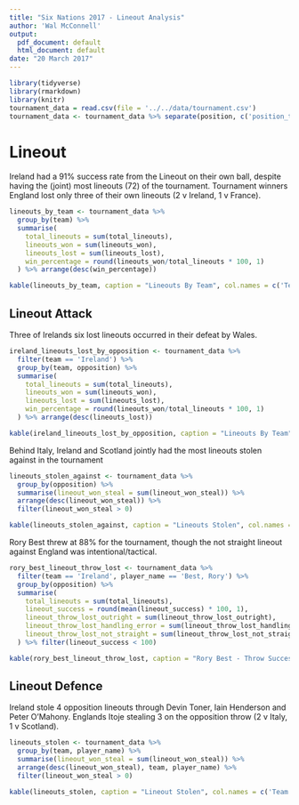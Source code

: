 ```yaml
---
title: "Six Nations 2017 - Lineout Analysis"
author: 'Wal McConnell'
output:
  pdf_document: default
  html_document: default
date: "20 March 2017"
---
```


```r
library(tidyverse)
library(rmarkdown)
library(knitr)
tournament_data = read.csv(file = '../../data/tournament.csv')
tournament_data <- tournament_data %>% separate(position, c('position_type', 'position_numnber'))
```
# Lineout

Ireland had a 91% success rate from the Lineout on their own ball, despite having the (joint) most lineouts (72) of the tournament. Tournament winners England lost only three of their own lineouts (2 v Ireland, 1 v France).

```r
lineouts_by_team <- tournament_data %>% 
  group_by(team) %>%
  summarise(
    total_lineouts = sum(total_lineouts),
    lineouts_won = sum(lineouts_won), 
    lineouts_lost = sum(lineouts_lost),
    win_percentage = round(lineouts_won/total_lineouts * 100, 1)
  ) %>% arrange(desc(win_percentage))

kable(lineouts_by_team, caption = "Lineouts By Team", col.names = c('Team', 'Total', 'Won', 'Lost', 'Win %'))
```

## Lineout Attack

Three of Irelands six lost lineouts occurred in their defeat by Wales.

```r
ireland_lineouts_lost_by_opposition <- tournament_data %>% 
  filter(team == 'Ireland') %>%
  group_by(team, opposition) %>%
  summarise(
    total_lineouts = sum(total_lineouts),
    lineouts_won = sum(lineouts_won), 
    lineouts_lost = sum(lineouts_lost),
    win_percentage = round(lineouts_won/total_lineouts * 100, 1)
  ) %>% arrange(desc(lineouts_lost))

kable(ireland_lineouts_lost_by_opposition, caption = "Lineouts By Team", col.names = c('Team', 'Opposition', 'Total', 'Won', 'Lost', 'Win %'))

```

Behind Italy, Ireland and Scotland jointly had the most lineouts stolen against in the tournament

```r
lineouts_stolen_against <- tournament_data %>%
  group_by(opposition) %>%
  summarise(lineout_won_steal = sum(lineout_won_steal)) %>% 
  arrange(desc(lineout_won_steal)) %>% 
  filter(lineout_won_steal > 0)

kable(lineouts_stolen_against, caption = "Lineouts Stolen", col.names = c('Team', 'Lineouts Stolen'))
```


Rory Best threw at 88% for the tournament, though the not straight lineout against England was intentional/tactical.

```r
rory_best_lineout_throw_lost <- tournament_data %>% 
  filter(team == 'Ireland', player_name == 'Best, Rory') %>%
  group_by(opposition) %>%
  summarise(
    total_lineouts = sum(total_lineouts),
    lineout_success = round(mean(lineout_success) * 100, 1),
    lineout_throw_lost_outright = sum(lineout_throw_lost_outright),
    lineout_throw_lost_handling_error = sum(lineout_throw_lost_handling_error),
    lineout_throw_lost_not_straight = sum(lineout_throw_lost_not_straight)
  ) %>% filter(lineout_success < 100)

kable(rory_best_lineout_throw_lost, caption = "Rory Best - Throw Success", col.names = c('Opposition', 'Total', '% Success', 'Lost Outright', 'Lost - Handling Error', 'Lost - Not Straight'))
```

## Lineout Defence

Ireland stole 4 opposition lineouts through Devin Toner, Iain Henderson and Peter O'Mahony. Englands Itoje stealing 3 on the opposition throw (2 v Italy, 1 v Scotland).

```r
lineouts_stolen <- tournament_data %>%
  group_by(team, player_name) %>%
  summarise(lineout_won_steal = sum(lineout_won_steal)) %>% 
  arrange(desc(lineout_won_steal), team, player_name) %>% 
  filter(lineout_won_steal > 0)

kable(lineouts_stolen, caption = "Lineout Stolen", col.names = c('Team', 'Player', 'Lineouts Stolen'))
```


